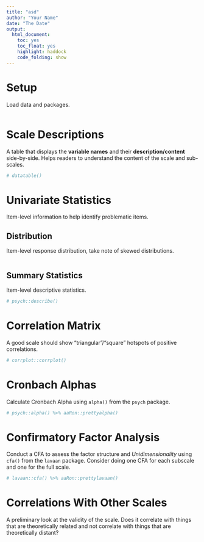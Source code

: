```yaml
---
title: "asd"
author: "Your Name"
date: "The Date"
output:
  html_document: 
    toc: yes
    toc_float: yes
    highlight: haddock
    code_folding: show 
---
```


# Setup

Load data and packages.

```r

```

# Scale Descriptions

A table that displays the **variable names** and their **description/content** side-by-side. Helps readers to understand the content of the scale and sub-scales.

```r
# datatable()
```

# Univariate Statistics {.tabset}

Item-level information to help identify problematic items.

## Distribution

Item-level response distribution, take note of skewed distributions.

```r

```

## Summary Statistics

Item-level descriptive statistics.

```r
# psych::describe()
```

# Correlation Matrix

A good scale should show "triangular"/"square" hotspots of positive correlations.

```r
# corrplot::corrplot()
```

# Cronbach Alphas

Calculate Cronbach Alpha using `alpha()` from the `psych` package.

```r
# psych::alpha() %>% aaRon::prettyalpha()
```

# Confirmatory Factor Analysis

Conduct a CFA to assess the factor structure and *Unidimensionality* using `cfa()` from the `lavaan` package. Consider doing one CFA for each subscale and one for the full scale.

```r
# lavaan::cfa() %>% aaRon::prettylavaan()
```

# Correlations With Other Scales

A preliminary look at the validity of the scale. Does it correlate with things that are theoretically related and not correlate with things that are theoretically distant?

```r

```

